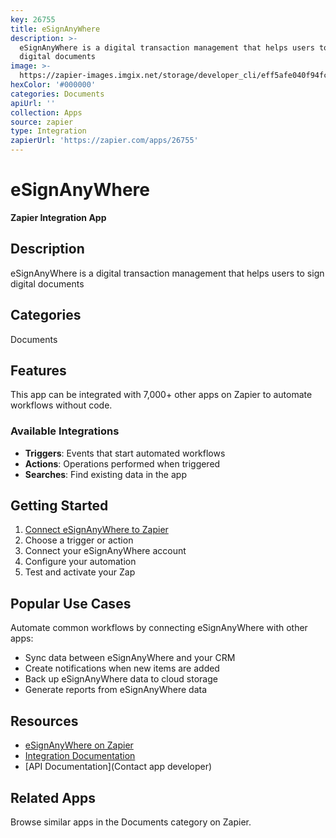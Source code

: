 ```yaml
---
key: 26755
title: eSignAnyWhere
description: >-
  eSignAnyWhere is a digital transaction management that helps users to sign
  digital documents
image: >-
  https://zapier-images.imgix.net/storage/developer_cli/eff5afe040f94fc750cb50cfbd9081d6.png?auto=format%2Ccompress&ixlib=python-3.0.0&q=50
hexColor: '#000000'
categories: Documents
apiUrl: ''
collection: Apps
source: zapier
type: Integration
zapierUrl: 'https://zapier.com/apps/26755'
---
```

# eSignAnyWhere

**Zapier Integration App**

## Description

eSignAnyWhere is a digital transaction management that helps users to sign digital documents

## Categories

Documents

## Features

This app can be integrated with 7,000+ other apps on Zapier to automate workflows without code.

### Available Integrations

- **Triggers**: Events that start automated workflows
- **Actions**: Operations performed when triggered
- **Searches**: Find existing data in the app

## Getting Started

1. [Connect eSignAnyWhere to Zapier](https://zapier.com/apps/26755)
2. Choose a trigger or action
3. Connect your eSignAnyWhere account
4. Configure your automation
5. Test and activate your Zap

## Popular Use Cases

Automate common workflows by connecting eSignAnyWhere with other apps:

- Sync data between eSignAnyWhere and your CRM
- Create notifications when new items are added
- Back up eSignAnyWhere data to cloud storage
- Generate reports from eSignAnyWhere data

## Resources

- [eSignAnyWhere on Zapier](https://zapier.com/apps/26755)
- [Integration Documentation](https://zapier.com/apps/26755/integrations)
- [API Documentation](Contact app developer)

## Related Apps

Browse similar apps in the Documents category on Zapier.
